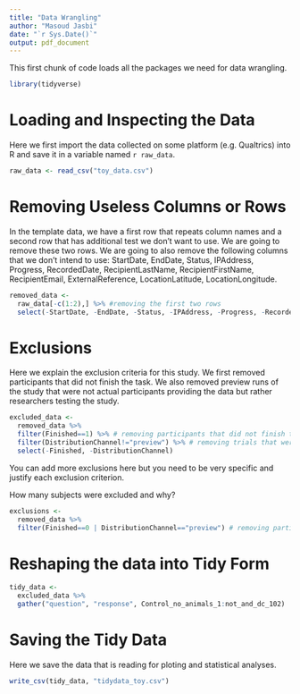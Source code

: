 ```yaml
---
title: "Data Wrangling"
author: "Masoud Jasbi"
date: "`r Sys.Date()`"
output: pdf_document
---
```


This first chunk of code loads all the packages we need for data wrangling.

```r
library(tidyverse)
```

# Loading and Inspecting the Data

Here we first import the data collected on some platform (e.g. Qualtrics) into R and save it in a variable named `r raw_data`. 

```r
raw_data <- read_csv("toy_data.csv")
```

# Removing Useless Columns or Rows

In the template data, we have a first row that repeats column names and a second row that has additional test we don't want to use. We are going to remove these two rows. We are going to also remove the following columns that we don't intend to use: StartDate, EndDate, Status, IPAddress, Progress, RecordedDate, RecipientLastName, RecipientFirstName, RecipientEmail, ExternalReference, LocationLatitude, LocationLongitude.

```r
removed_data <- 
  raw_data[-c(1:2),] %>% #removing the first two rows
  select(-StartDate, -EndDate, -Status, -IPAddress, -Progress, -RecordedDate, -RecipientLastName, -RecipientFirstName, -RecipientEmail, -ExternalReference, -LocationLatitude, -LocationLongitude) #removing colunns we don't need
```

# Exclusions

Here we explain the exclusion criteria for this study. We first removed participants that did not finish the task. We also removed preview runs of the study that were not actual participants providing the data but rather researchers testing the study.

```r
excluded_data <-
  removed_data %>%
  filter(Finished==1) %>% # removing participants that did not finish the task
  filter(DistributionChannel!="preview") %>% # removing trials that were preview trials
  select(-Finished, -DistributionChannel)
```

You can add more exclusions here but you need to be very specific and justify each exclusion criterion.

How many subjects were excluded and why?

```r
exclusions <-
  removed_data %>%
  filter(Finished==0 | DistributionChannel=="preview") # removing participants that did not finish the task
```

# Reshaping the data into Tidy Form

```r
tidy_data <-
  excluded_data %>%
  gather("question", "response", Control_no_animals_1:not_and_dc_102)
```

# Saving the Tidy Data

Here we save the data that is reading for ploting and statistical analyses.

```r
write_csv(tidy_data, "tidydata_toy.csv")
```
